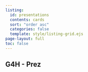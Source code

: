 ```yaml
---
listing:
  id: presentations
  contents: cards
  sort: "order asc"
  categories: false
  template: style/listing-grid.ejs
page-layout: full
toc: false
---
```


## G4H - Prez